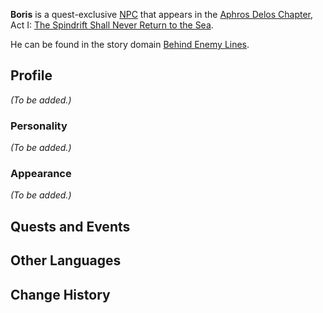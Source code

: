 {{Meta
<!-- Remove this template after adding the missing info -->
|missing_NPC_profile  = yes
}}
{{Character Infobox
|type             = Quest NPC
|image            = NPC Boris.png
|affiliation      = Fatui
}}
'''Boris''' is a quest-exclusive [[NPC]] that appears in the [[Aphros Delos Chapter]], Act I: [[The Spindrift Shall Never Return to the Sea]].

He can be found in the story domain [[Behind Enemy Lines]].
<!--
==Location==
<gallery hideaddbutton="true" captionalign="center">
NPC Location Boris.png|Boris' location
NPC Location Boris Context.png|Additional context
</gallery>
-->

==Profile==
''(To be added.)''

===Personality===
''(To be added.)''

===Appearance===
''(To be added.)''

==Quests and Events==
{{Quest Appearances}}

==Other Languages==
{{Other Languages|default_hidden = 1
|en      = Boris
|zhs     = 鲍里斯
|zhs_rm  = Bàolǐsī
|zht     = 鮑里斯
|zht_rm  = Bàolǐsī
|ja      = ボリス
|ja_rm   = Borisu
|ko      = 보리스
|ko_rm   = 
|es      = Boris
|fr      = Boris
|ru      = Борис
|th      = Boris
|vi      = Boris
|de      = Boris
|id      = Boris
|pt      = Boris
}}

==Change History==
{{Change History|1.5}}
